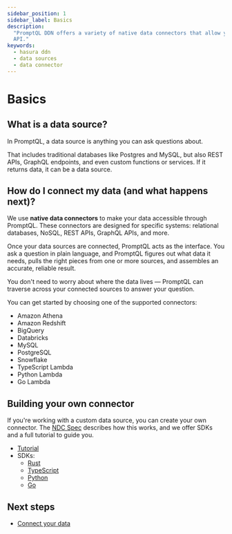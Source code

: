 ```yaml
---
sidebar_position: 1
sidebar_label: Basics
description:
  "PromptQL DDN offers a variety of native data connectors that allow you to bring nearly any form of data into a single
  API."
keywords:
  - hasura ddn
  - data sources
  - data connector
---
```


# Basics

## What is a data source?

In PromptQL, a data source is anything you can ask questions about.

That includes traditional databases like Postgres and MySQL, but also REST APIs, GraphQL endpoints, and even custom
functions or services. If it returns data, it can be a data source.

## How do I connect my data (and what happens next)?

We use **native data connectors** to make your data accessible through PromptQL. These connectors are designed for
specific systems: relational databases, NoSQL, REST APIs, GraphQL APIs, and more.

Once your data sources are connected, PromptQL acts as the interface. You ask a question in plain language, and PromptQL
figures out what data it needs, pulls the right pieces from one or more sources, and assembles an accurate, reliable
result.

You don't need to worry about where the data lives — PromptQL can traverse across your connected sources to answer your
question.

You can get started by choosing one of the supported connectors:

- Amazon Athena
- Amazon Redshift
- BigQuery
- Databricks
- MySQL
- PostgreSQL
- Snowflake
- TypeScript Lambda
- Python Lambda
- Go Lambda

## Building your own connector

If you're working with a custom data source, you can create your own connector. The
[NDC Spec](https://github.com/hasura/ndc-spec) describes how this works, and we offer SDKs and a full tutorial to guide
you.

- [Tutorial](https://hasura.github.io/ndc-spec/tutorial/index.html)
- SDKs:
  - [Rust](https://github.com/hasura/ndc-sdk-rs)
  - [TypeScript](https://github.com/hasura/ndc-sdk-typescript)
  - [Python](https://github.com/hasura/ndc-sdk-python)
  - [Go](https://github.com/hasura/ndc-sdk-go)

## Next steps

- [Connect your data](/data-sources/connect-to-a-source.mdx)

